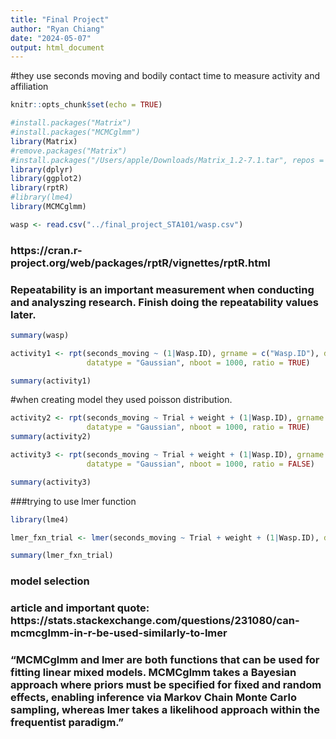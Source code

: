 ```yaml
---
title: "Final Project"
author: "Ryan Chiang"
date: "2024-05-07"
output: html_document
---
```


#they use seconds moving and bodily contact time to measure activity and affiliation
```r
knitr::opts_chunk$set(echo = TRUE)
```

```r
#install.packages("Matrix")
#install.packages("MCMCglmm")
library(Matrix)
#remove.packages("Matrix")
#install.packages("/Users/apple/Downloads/Matrix_1.2-7.1.tar", repos = "NULL", type = "source")
library(dplyr)
library(ggplot2)
library(rptR)
#library(lme4)
library(MCMCglmm)


```

```r
wasp <- read.csv("../final_project_STA101/wasp.csv")
```

### https://cran.r-project.org/web/packages/rptR/vignettes/rptR.html

### Repeatability is an important measurement when conducting and analyszing research. Finish doing the repeatability values later. 
```r
summary(wasp)
```
```r
activity1 <- rpt(seconds_moving ~ (1|Wasp.ID), grname = c("Wasp.ID"), data = wasp,
                 datatype = "Gaussian", nboot = 1000, ratio = TRUE)
```
```r
summary(activity1)
```

#when creating model they used poisson distribution.

```r
activity2 <- rpt(seconds_moving ~ Trial + weight + (1|Wasp.ID), grname = c("Wasp.ID", "Fixed", "Residual"), data = wasp,
                 datatype = "Gaussian", nboot = 1000, ratio = TRUE)
summary(activity2)
```
```r
activity3 <- rpt(seconds_moving ~ Trial + weight + (1|Wasp.ID), grname = c("Wasp.ID", "Fixed", "Residual"), data = wasp,
                 datatype = "Gaussian", nboot = 1000, ratio = FALSE)
```

```r
summary(activity3)
```




###trying to use lmer function
```r
library(lme4)
```

```r
lmer_fxn_trial <- lmer(seconds_moving ~ Trial + weight + (1|Wasp.ID), data = wasp)
```

```r
summary(lmer_fxn_trial)
```

### model selection

### article and important quote: https://stats.stackexchange.com/questions/231080/can-mcmcglmm-in-r-be-used-similarly-to-lmer
### "MCMCglmm and lmer are both functions that can be used for fitting linear mixed models. MCMCglmm takes a Bayesian approach where priors must be specified for fixed and random effects, enabling inference via Markov Chain Monte Carlo sampling, whereas lmer takes a likelihood approach within the frequentist paradigm."


